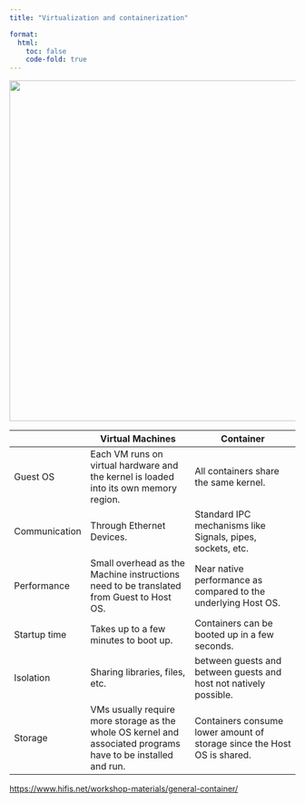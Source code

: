 ```yaml
---
title: "Virtualization and containerization"

format: 
  html:
    toc: false
    code-fold: true
---
```


![](media/vm-vs-containers.svg){width="600px"}

| | Virtual Machines |	Container |
|---|------|------|
| Guest OS	| Each VM runs on virtual hardware and the kernel is loaded into its own memory region.| 	All containers share the same kernel.| 
| Communication |	Through Ethernet Devices.	| Standard IPC mechanisms like Signals, pipes, sockets, etc.| 
| Performance	| Small overhead as the Machine instructions need to be translated from Guest to Host OS.	| Near native performance as compared to the underlying Host OS.| 
| Startup time	| Takes up to a few minutes to boot up.	| Containers can be booted up in a few seconds.| 
| Isolation	| Sharing libraries, files, etc.|  between guests and between guests and host not natively possible. | 	Subdirectories can be  transparently mounted and can be shared. | 
| Storage	| VMs usually require more storage as the whole OS kernel and associated programs have to be installed and run.	| Containers consume lower amount of storage since the Host OS is shared. | 
<https://www.hifis.net/workshop-materials/general-container/>
